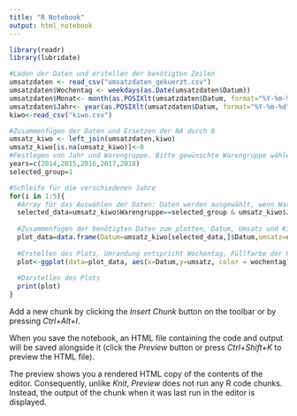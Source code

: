 ```yaml
---
title: "R Notebook"
output: html_notebook
---
```




```r
library(readr)
library(lubridate)

#Laden der Daten und erstellen der benötigten Zeilen
umsatzdaten <- read_csv("umsatzdaten_gekuerzt.csv")
umsatzdaten$Wochentag <- weekdays(as.Date(umsatzdaten$Datum))
umsatzdaten$Monat<- month(as.POSIXlt(umsatzdaten$Datum, format="%Y-%m-%d"))
umsatzdaten$Jahr<- year(as.POSIXlt(umsatzdaten$Datum, format="%Y-%m-%d"))
kiwo<-read_csv("kiwo.csv")

#Zusammenfügen der Daten und Ersetzen der NA durch 0
umsatz_kiwo <- left_join(umsatzdaten,kiwo)
umsatz_kiwo[is.na(umsatz_kiwo)]<-0
#Festlegen von Jahr und Warengruppe. Bitte gewünschte Warengruppe wählen
years=c(2014,2015,2016,2017,2018)
selected_group=1

#Schleife für die verschiedenen Jahre
for(i in 1:5){
  #Array für das Auswählen der Daten: Daten werden ausgewählt, wenn Warengruppe der gewünschten entspricht, das Jahr das richtige ist und der Monat Juni oder Juli ist
  selected_data=umsatz_kiwo$Warengruppe==selected_group & umsatz_kiwo$Jahr==years[i] & (umsatz_kiwo$Monat==6|umsatz_kiwo$Monat==7)
   
  #Zusammenfügen der benötigten Daten zum plotten, Datum, Umsatz und KielerWoche für das Füllen der Balken
  plot_data=data.frame(Datum=umsatz_kiwo[selected_data,]$Datum,umsatz=umsatz_kiwo[selected_data,]$Umsatz,wochentag=umsatz_kiwo[selected_data,]$Wochentag,KielerWoche=umsatz_kiwo[selected_data,]$KielerWoche) 
  
  #Erstellen des Plots, Umrandung entspricht Wochentag, Füllfarbe der Kieler Woche
  plot<-ggplot(data=plot_data, aes(x=Datum,y=umsatz, color = wochentag))+ geom_bar(stat="identity", position=position_dodge(),fill = umsatz_kiwo[selected_data,]$KielerWoche+1)+ labs(x="Datum",y="Umsatz", title = paste("Warengruppe",selected_group,", Jahr",years[i]))
       
  #Darstellen des Plots                                                                                                    
  print(plot)
}

```

Add a new chunk by clicking the *Insert Chunk* button on the toolbar or by pressing *Ctrl+Alt+I*.

When you save the notebook, an HTML file containing the code and output will be saved alongside it (click the *Preview* button or press *Ctrl+Shift+K* to preview the HTML file).

The preview shows you a rendered HTML copy of the contents of the editor. Consequently, unlike *Knit*, *Preview* does not run any R code chunks. Instead, the output of the chunk when it was last run in the editor is displayed.
